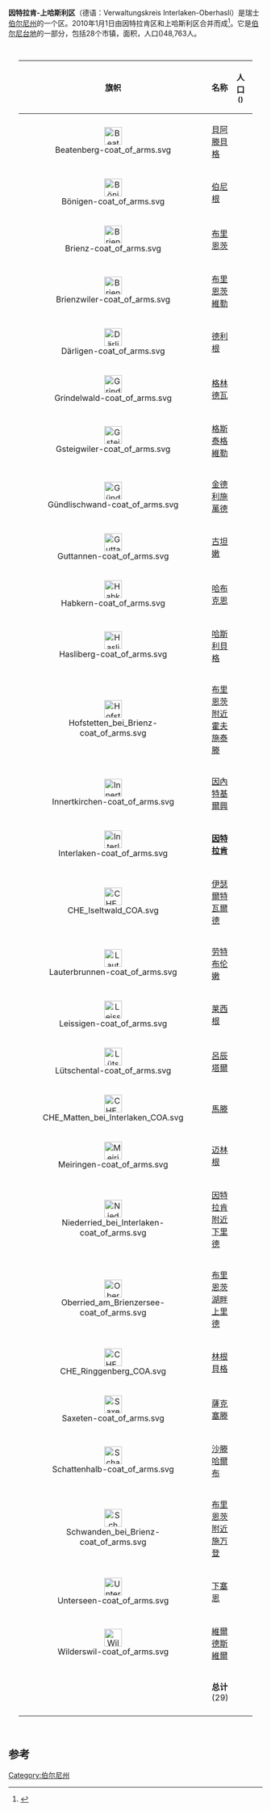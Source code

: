 {{Infobox settlement
 | official_name   = 因特拉肯-上哈斯利区
 | native_name    = Verwaltungskreis Interlaken-Oberhasli
 | settlement_type    = 区
 | subdivision_type    = 国家
 | subdivision_name    = {{CHE}}
 | subdivision_type2   = 州
 | subdivision_name2   = {{Flag|Bern}}
 | subdivision_type3   = 区治
 | subdivision_name3   = [[因特拉肯|因特拉肯]]
 | area_total_km2   = 1229
 | area_footnotes   = 
 | population_as_of 	   = 2008
 | population_total 	   = 48763
 | population_footnotes  = 
 | population_density_km2   = auto
 | timezone   	   = [[Central_European_Time|CET]]
 | utc_offset 	   = +1
 | timezone_DST 	   = [[Central_European_Summer_Time|CEST]]
 | utc_offset_DST   	 = +2
 | blank_name_sec1    = 市镇
 | blank_info_sec1    = 28
}}
'''因特拉肯-上哈斯利区'''（德语：Verwaltungskreis Interlaken-Oberhasli）是瑞士[[伯尔尼州|伯尔尼州]]的一个区。2010年1月1日由因特拉肯区和上哈斯利区合并而成<ref name=fusion>{{Cite report |title=Amtliches Gemeindeverzeichnis der Schweiz, Mutationsmeldungen 2009 / Répertoire officiel des communes de Suisse, Mutations 2009 / Elenco ufficiale dei Comuni della Svizzera, Mutazione 2009 |url=http://www.bfs.admin.ch/bfs/portal/de/index/infothek/nomenklaturen/blank/blank/gem_liste/03.Document.128095.pdf |publisher=Federal Statistical Office |year=2009 |accessdate=2010-03-06 |docket=2776 |archiveurl=https://web.archive.org/web/20101118021059/http://www.bfs.admin.ch/bfs/portal/de/index/infothek/nomenklaturen/blank/blank/gem_liste/03.Document.128095.pdf |archivedate=2010-11-18 |date= |dead-url=no }}</ref>。它是[[伯尔尼台地|伯尔尼台地]]的一部分，包括28个市镇，面积{{convert|1228.93|km2|sqmi|abbr=on}}，人口({{as of|2008|December|lc=on}})48,763人。

<div style="padding:1em 20px 1em 20px; color:#000000;text-align:left;">
{| cellpadding="3" cellspacing="0" border="1" style="border: gray solid 1px; border-collapse: collapse;"
!colspan="1" align=center bgcolor="#EFEFEF" | '''旗帜'''
!colspan="1" align=left bgcolor="#EFEFEF" width="190" | '''名称'''
!colspan="1" align=center bgcolor="#EFEFEF" width="100" | '''人口'''<br /><small>({{Swiss populations date|CH-BE}}){{Swiss populations ref|CH-BE}}</small>
!colspan="1" align=center bgcolor="#EFEFEF" width="100" | '''面积km²'''
|-
| align="center" | [[Image:Beatenberg-coat_of_arms.svg|35px]]
| [[貝阿滕貝格|貝阿滕貝格]] || align="center" | {{Swiss populations|CH-BE|0571}}
| align="center" | 29.18
|-
| align="center" | [[Image:Bönigen-coat_of_arms.svg|35px]]
| [[伯尼根|伯尼根]] || align="center" | {{Swiss populations|CH-BE|0572}}
| align="center" | 15.14
|-
| align="center" | [[Image:Brienz-coat_of_arms.svg|35px]]
| [[布里恩茨|布里恩茨]] || align="center" | {{Swiss populations|CH-BE|0573}}
| align="center" | 47.94
|-
| align="center" | [[Image:Brienzwiler-coat_of_arms.svg|35px]]
| [[布里恩茨維勒|布里恩茨維勒]] || align="center" | {{Swiss populations|CH-BE|0574}}
| align="center" | 17.62
|-
| align="center" | [[Image:Därligen-coat_of_arms.svg|35px]]
| [[德利根|德利根]] || align="center" | {{Swiss populations|CH-BE|0575}}
| align="center" | 6.89
|-
| align="center" | [[Image:Grindelwald-coat_of_arms.svg|35px]]
| [[格林德瓦|格林德瓦]] || align="center" | {{Swiss populations|CH-BE|0576}}
| align="center" | 170.60
|-
| align="center" | [[Image:Gsteigwiler-coat_of_arms.svg|35px]]
| [[格斯泰格維勒|格斯泰格維勒]] || align="center" | {{Swiss populations|CH-BE|0577}}
| align="center" | 7.01
|-
| align="center" | [[Image:Gündlischwand-coat_of_arms.svg|35px]]
| [[金德利施萬德|金德利施萬德]] || align="center" | {{Swiss populations|CH-BE|0578}}
| align="center" | 16.88
|-
| align="center" | [[Image:Guttannen-coat_of_arms.svg|35px]]
| [[古坦嫩|古坦嫩]] || align="center" | {{Swiss populations|CH-BE|0782}}
| align="center" | 200.77
|-
| align="center" | [[Image:Habkern-coat_of_arms.svg|35px]]
| [[哈布克恩|哈布克恩]] || align="center" | {{Swiss populations|CH-BE|0579}}
| align="center" | 51.06
|-
| align="center" | [[Image:Hasliberg-coat_of_arms.svg|35px]]
| [[哈斯利貝格|哈斯利貝格]] || align="center" | {{Swiss populations|CH-BE|0783}}
| align="center" | 41.68
|-
| align="center" | [[Image:Hofstetten_bei_Brienz-coat_of_arms.svg|35px]]
| [[布里恩茨附近霍夫施泰滕|布里恩茨附近霍夫施泰滕]] || align="center" | {{Swiss populations|CH-BE|0580}}
| align="center" | 8.81
|-
| align="center" | [[Image:Innertkirchen-coat_of_arms.svg|35px]]
| [[因內特基爾興|因內特基爾興]] || align="center" | {{Swiss populations|CH-BE|0784}}
| align="center" | 120.05
|-
| align="center" | [[Image:Interlaken-coat_of_arms.svg|35px]]
| '''[[因特拉肯|因特拉肯]]''' || align="center" | {{Swiss populations|CH-BE|0581}}
| align="center" | 4.31
|-
| align="center" | [[Image:CHE_Iseltwald_COA.svg|35px]]
| [[伊瑟爾特瓦爾德|伊瑟爾特瓦爾德]] || align="center" | {{Swiss populations|CH-BE|0582}}
| align="center" | 22.12
|-
| align="center" | [[Image:Lauterbrunnen-coat_of_arms.svg|35px]]
| [[劳特布伦嫩|劳特布伦嫩]] || align="center" | {{Swiss populations|CH-BE|0584}}
| align="center" | 164.47
|-
| align="center" | [[Image:Leissigen-coat_of_arms.svg|35px]]
| [[莱西根|莱西根]] || align="center" | {{Swiss populations|CH-BE|0585}}
| align="center" | 10.40
|-
| align="center" | [[Image:Lütschental-coat_of_arms.svg|35px]]
| [[呂辰塔爾|呂辰塔爾]] || align="center" | {{Swiss populations|CH-BE|0586}}
| align="center" | 13.21
|-
| align="center" | [[Image:CHE_Matten_bei_Interlaken_COA.svg|35px]]
| [[馬滕|馬滕]] || align="center" | {{Swiss populations|CH-BE|0587}}
| align="center" | 5.92
|-
| align="center" | [[Image:Meiringen-coat_of_arms.svg|35px]]
| [[迈林根|迈林根]] || align="center" | {{Swiss populations|CH-BE|0785}}
| align="center" | 40.17
|-
| align="center" | [[Image:Niederried_bei_Interlaken-coat_of_arms.svg|35px]]
| [[因特拉肯附近下里德|因特拉肯附近下里德]] || align="center" | {{Swiss populations|CH-BE|0588}}
| align="center" | 4.24
|-
| align="center" | [[Image:Oberried_am_Brienzersee-coat_of_arms.svg|35px]]
| [[布里恩茨湖畔上里德|布里恩茨湖畔上里德]] || align="center" | {{Swiss populations|CH-BE|0589}}
| align="center" | 20.11
|-
| align="center" | [[Image:CHE_Ringgenberg_COA.svg|35px]]
| [[林根貝格|林根貝格]] || align="center" | {{Swiss populations|CH-BE|0590}}
| align="center" | 8.81
|-
| align="center" | [[Image:Saxeten-coat_of_arms.svg|35px]]
| [[薩克塞滕|薩克塞滕]] || align="center" | {{Swiss populations|CH-BE|0591}}
| align="center" | 19.09
|-
| align="center" | [[Image:Schattenhalb-coat_of_arms.svg|35px]]
| [[沙滕哈爾布|沙滕哈爾布]] || align="center" | {{Swiss populations|CH-BE|0786}}
| align="center" | 31.41
|-
| align="center" | [[Image:Schwanden_bei_Brienz-coat_of_arms.svg|35px]]
| [[布里恩茨附近施万登|布里恩茨附近施万登]] || align="center" | {{Swiss populations|CH-BE|0592}}
| align="center" | 7.031
|-
| align="center" | [[Image:Unterseen-coat_of_arms.svg|35px]]
| [[下塞恩|下塞恩]] || align="center" | {{Swiss populations|CH-BE|0593}}
| align="center" | 14.05
|-
| align="center" | [[Image:Wilderswil-coat_of_arms.svg|35px]]
| [[維爾德斯維爾|維爾德斯維爾]] || align="center" | {{Swiss populations|CH-BE|0594}}
| align="center" | 13.61
|-
| || '''总计''' (29) || align="center" | {{Swiss populations|CH-BE|B0250}} 
| align="center" | 1228.93
|-
|}
</div>

==参考==
{{reflist}}
{{coord|46|04|N|7|03|E|source:kolossus-eowiki|display=title}}
[[Category:伯尔尼州|Category:伯尔尼州]]